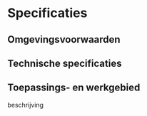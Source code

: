 # Specificaties

## Omgevingsvoorwaarden

## Technische specificaties

## Toepassings- en werkgebied

<!-- description: start -->

beschrijving

<!-- description: end -->
